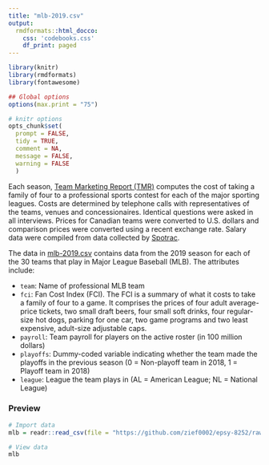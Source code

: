 ```yaml
---
title: "mlb-2019.csv"
output: 
  rmdformats::html_docco:
    css: 'codebooks.css'
    df_print: paged
---
```



```r
library(knitr)
library(rmdformats)
library(fontawesome)

## Global options
options(max.print = "75")

# knitr options
opts_chunk$set(
  prompt = FALSE,
  tidy = TRUE,
  comment = NA,
  message = FALSE,
  warning = FALSE
  )
```


Each season, [Team Marketing Report (TMR)](http://www.teammarketing.com/) computes the cost of taking a family of four to a professional sports contest for each of the major sporting leagues. Costs are determined by telephone calls with representatives of the teams, venues and concessionaires. Identical questions were asked in all interviews. Prices for Canadian teams were converted to U.S. dollars and comparison prices were converted using a recent exchange rate. Salary data were compiled from data collected by [Spotrac](https://www.google.com/url?sa=t&rct=j&q=&esrc=s&source=web&cd=1&cad=rja&uact=8&ved=2ahUKEwig8rvjz-DmAhWLKs0KHRRMCBEQFjAAegQICBAC&url=http%3A%2F%2Fwww.spotrac.com%2F&usg=AOvVaw1v4lZZ-vBr8wy_SvrzsoYZ).

The data in [mlb-2019.csv](https://github.com/zief0002/epsy-8252/raw/master/data/fci-2019.csv) contains data from the 2019 season for each of the 30 teams that play in Major League Baseball (MLB). The attributes include:

- `team`: Name of professional MLB team
- `fci`: Fan Cost Index (FCI). The FCI is a summary of what it costs to take a family of four to a game. It comprises the prices of four adult average-price tickets, two small draft beers, four small soft drinks, four regular-size hot dogs, parking for one car, two game programs and two least expensive, adult-size adjustable caps.
- `payroll`: Team payroll for players on the active roster (in 100 million dollars)
- `playoffs`: Dummy-coded variable indicating whether the team made the playoffs in the previous season (0 = Non-playoff team in 2018, 1 = Playoff team in 2018)
- `league`: League the team plays in (AL = American League; NL = National League)


### Preview

```r
# Import data
mlb = readr::read_csv(file = "https://github.com/zief0002/epsy-8252/raw/master/data/fci-2019.csv")

# View data
mlb
```


<!-- ### References -->

